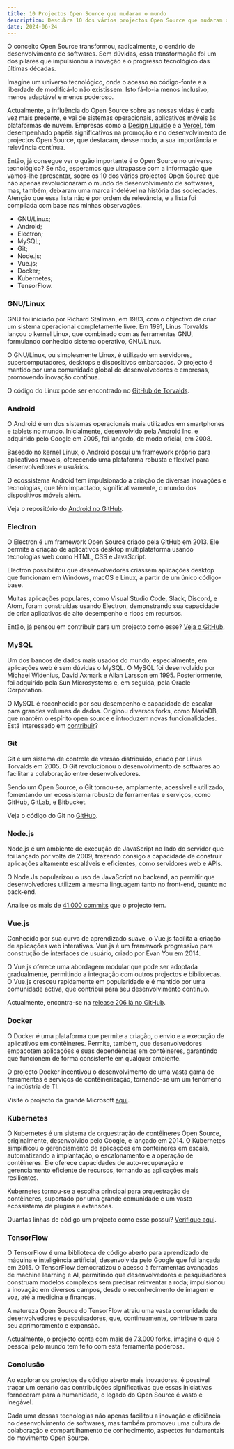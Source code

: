 ```yaml
---
title: 10 Projectos Open Source que mudaram o mundo
description: Descubra 10 dos vários projectos Open Source que mudaram o mundo
date: 2024-06-24
---
```


O conceito Open Source transformou, radicalmente, o cenário de desenvolvimento de softwares. Sem dúvidas, essa transformação foi um dos pilares que impulsionou a inovação e o progresso tecnológico das últimas décadas.

Imagine um universo tecnológico, onde o acesso ao código-fonte e a liberdade de modificá-lo não existissem. Isto fá-lo-ia menos inclusivo, menos adaptável e menos poderoso.

Actualmente, a influência do Open Source sobre as nossas vidas é cada vez mais presente, e vai de sistemas operacionais, aplicativos móveis às plataformas de nuvem. Empresas como a <a href="https://www.designliquido.com.br/" className="border-b transition-all text-gray-500" target="_blank">Design Líquido</a> e a <a href="https://vercel.com/" className="border-b transition-all text-gray-500" target="_blank">Vercel</a>, têm desempenhado papéis significativos na promoção e no desenvolvimento de projectos Open Source, que destacam, desse modo, a sua importância e relevância contínua.

Então, já consegue ver o quão importante é o Open Source no universo tecnológico? Se não, esperamos que ultrapasse com a informação que vamos-lhe apresentar, sobre os 10 dos vários projectos Open Source que não apenas revolucionaram o mundo de desenvolvimento de softwares, mas, também, deixaram uma marca indelével na história das sociedades. Atenção que essa lista não é por ordem de relevância, e a lista foi compilada com base nas minhas observações.

<ul className="flex flex-col gap-3 mt-5" style={{ listStyle: 'disc', marginLeft: '20px'}}>
    <li>GNU/Linux;</li>
    <li>Android;</li>
    <li>Electron;</li>
    <li>MySQL;</li>
    <li>Git;</li>
    <li>Node.js;</li>
    <li>Vue.js;</li>
    <li>Docker;</li>
    <li>Kubernetes;</li>
    <li>TensorFlow.</li>
</ul>

### GNU/Linux

GNU foi iniciado por Richard Stallman, em 1983, com o objectivo de criar um sistema operacional completamente livre. Em 1991, Linus Torvalds lançou o kernel Linux, que combinado com as ferramentas GNU, formulando conhecido sistema operativo, GNU/Linux.

O GNU/Linux, ou simplesmente Linux, é utilizado em servidores, supercomputadores, desktops e dispositivos embarcados. O projecto é mantido por uma comunidade global de desenvolvedores e empresas, promovendo inovação contínua.

O código do Linux pode ser encontrado no <a href="https://github.com/torvalds/linux" className="border-b transition-all text-gray-500" target="_blank">GitHub de Torvalds</a>.

### Android

O Android é um dos sistemas operacionais mais utilizados em smartphones e tablets no mundo. Inicialmente, desenvolvido pela Android Inc. e adquirido pelo Google em 2005, foi lançado, de modo oficial, em 2008.

Baseado no kernel Linux, o Android possui um framework próprio para aplicativos móveis, oferecendo uma plataforma robusta e flexível para desenvolvedores e usuários.

O ecossistema Android tem impulsionado a criação de diversas inovações e tecnologias, que têm impactado, significativamente, o mundo dos dispositivos móveis além.

Veja o repositório do <a href="https://github.com/android" className="border-b transition-all text-gray-500" target="_blank">Android no GitHub</a>.

### Electron

O Electron é um framework Open Source criado pela GitHub em 2013. Ele permite a criação de aplicativos desktop multiplataforma usando tecnologias web como HTML, CSS e JavaScript.

Electron possibilitou que desenvolvedores criassem aplicações desktop que funcionam em Windows, macOS e Linux, a partir de um único código-base.

Muitas aplicações populares, como Visual Studio Code, Slack, Discord, e Atom, foram construídas usando Electron, demonstrando sua capacidade de criar aplicativos de alto desempenho e ricos em recursos.

Então, já pensou em contribuir para um projecto como esse? <a href="https://github.com/electron/electron" className="border-b transition-all text-gray-500" target="_blank">Veja o GitHub</a>.

### MySQL

Um dos bancos de dados mais usados do mundo, especialmente, em aplicações web é sem dúvidas o MySQL. O MySQL foi desenvolvido por Michael Widenius, David Axmark e Allan Larsson em 1995. Posteriormente, foi adquirido pela Sun Microsystems e, em seguida, pela Oracle Corporation.

O MySQL é reconhecido por seu desempenho e capacidade de escalar para grandes volumes de dados. Originou diversos forks, como MariaDB, que mantêm o espírito open source e introduzem novas funcionalidades. Está interessado em <a href="https://github.com/mysql/mysql-server" className="border-b transition-all text-gray-500" target="_blank">contribuir</a>?

### Git

Git é um sistema de controle de versão distribuído, criado por Linus Torvalds em 2005. O Git revolucionou o desenvolvimento de softwares ao facilitar a colaboração entre desenvolvedores.

Sendo um Open Source, o Git tornou-se, amplamente, acessível e utilizado, fomentando um ecossistema robusto de ferramentas e serviços, como GitHub, GitLab, e Bitbucket.

Veja o código do Git no <a href="https://github.com/git/git" className="border-b transition-all text-gray-500" target="_blank">GitHub</a>.

### Node.js

Node.js é um ambiente de execução de JavaScript no lado do servidor que foi lançado por volta de 2009, trazendo consigo a capacidade de construir aplicações altamente escaláveis e eficientes, como servidores web e APIs.

O Node.Js popularizou o uso de JavaScript no backend, ao permitir que desenvolvedores utilizem a mesma linguagem tanto no front-end, quanto no back-end.

Analise os mais de <a href="https://github.com/nodejs/node" className="border-b transition-all text-gray-500" target="_blank">41.000 commits</a> que o projecto tem.

### Vue.js

Conhecido por sua curva de aprendizado suave, o Vue.js facilita a criação de aplicações web interativas. Vue.js é um framework progressivo para construção de interfaces de usuário, criado por Evan You em 2014.

O Vue.js oferece uma abordagem modular que pode ser adoptada gradualmente, permitindo a integração com outros projectos e bibliotecas. O Vue.js cresceu rapidamente em popularidade e é mantido por uma comunidade activa, que contribui para seu desenvolvimento contínuo.

Actualmente, encontra-se na <a href="https://github.com/vuejs/core" className="border-b transition-all text-gray-500" target="_blank">release 206 lá no GitHub</a>.

### Docker

O Docker é uma plataforma que permite a criação, o envio e a execução de aplicativos em contêineres. Permite, também, que desenvolvedores empacotem aplicações e suas dependências em contêineres, garantindo que funcionem de forma consistente em qualquer ambiente.

O projecto Docker incentivou o desenvolvimento de uma vasta gama de ferramentas e serviços de contêinerização, tornando-se um um fenómeno na indústria de TI.

Visite o projecto da grande Microsoft <a href="https://github.com/microsoft/docker" className="border-b transition-all text-gray-500" target="_blank">aqui</a>.

### Kubernetes

O Kubernetes é um sistema de orquestração de contêineres Open Source, originalmente, desenvolvido pelo Google, e lançado em 2014. O Kubernetes simplificou o gerenciamento de aplicações em contêineres em escala, automatizando a implantação, o escalonamento e a operação de contêineres. Ele oferece capacidades de auto-recuperação e gerenciamento eficiente de recursos, tornando as aplicações mais resilientes.

Kubernetes tornou-se a escolha principal para orquestração de contêineres, suportado por uma grande comunidade e um vasto ecossistema de plugins e extensões.

Quantas linhas de código um projecto como esse possui? <a href="https://github.com/kubernetes/kubernetes" className="border-b transition-all text-gray-500" target="_blank">Verifique aqui</a>.

### TensorFlow

O TensorFlow é uma biblioteca de código aberto para aprendizado de máquina e inteligência artificial, desenvolvida pelo Google que foi lançada em 2015. O TensorFlow democratizou o acesso à ferramentas avançadas de machine learning e AI, permitindo que desenvolvedores e pesquisadores construam modelos complexos sem precisar reinventar a roda; impulsionou a inovação em diversos campos, desde o reconhecimento de imagem e voz, até à medicina e finanças.

A natureza Open Source do TensorFlow atraiu uma vasta comunidade de desenvolvedores e pesquisadores, que, continuamente, contribuem para seu aprimoramento e expansão.

Actualmente, o projecto conta com mais de <a href="https://github.com/tensorflow/tensorflow" className="border-b transition-all text-gray-500" target="_blank">73.000</a> forks, imagine o que o pessoal pelo mundo tem feito com esta ferramenta poderosa.

### Conclusão

Ao explorar os projectos de código aberto mais inovadores, é possível traçar um cenário das contribuições significativas que essas iniciativas forneceram para a humanidade, o legado do Open Source é vasto e inegável.

Cada uma dessas tecnologias não apenas facilitou a inovação e eficiência no desenvolvimento de softwares, mas também promoveu uma cultura de colaboração e compartilhamento de conhecimento, aspectos fundamentais do movimento Open Source.
